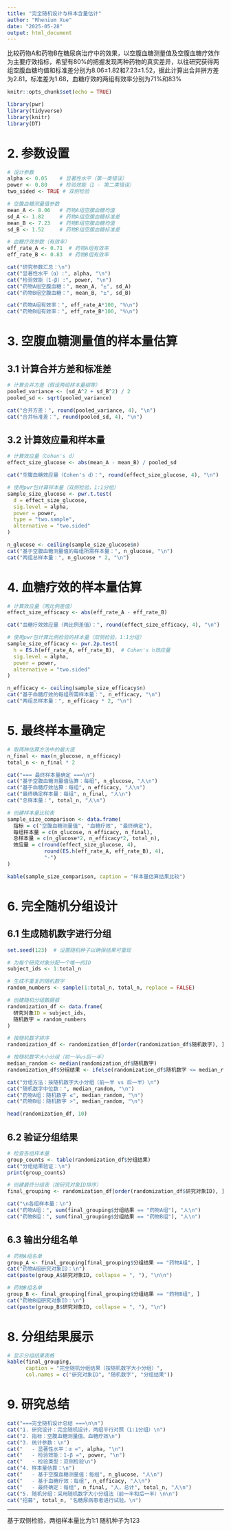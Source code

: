 ---
title: "完全随机设计与样本含量估计"
author: "Rhenium Xue"
date: "2025-05-28"
output: html_document
---

比较药物A和药物B在糖尿病治疗中的效果，以空腹血糖测量值及空腹血糖疗效作为主要疗效指标，希望有80%的把握发现两种药物的真实差异，以往研究获得两组空腹血糖均值和标准差分别为8.06±1.82和7.23±1.52，据此计算出合并拼方差为2.81，标准差为1.68，血糖疗效的两组有效率分别为71%和83%

```{r setup, include=FALSE}
knitr::opts_chunk$set(echo = TRUE)
```

```{r load packages}
library(pwr)        
library(tidyverse)  
library(knitr)     
library(DT)         
```

# 2. 参数设置

```{r parameters}
# 设计参数
alpha <- 0.05    # 显著性水平（第一类错误）
power <- 0.80    # 检验效能（1 - 第二类错误）
two_sided <- TRUE # 双侧检验

# 空腹血糖测量值参数
mean_A <- 8.06   # 药物A组空腹血糖均值
sd_A <- 1.82     # 药物A组空腹血糖标准差
mean_B <- 7.23   # 药物B组空腹血糖均值
sd_B <- 1.52     # 药物B组空腹血糖标准差

# 血糖疗效参数（有效率）
eff_rate_A <- 0.71  # 药物A组有效率
eff_rate_B <- 0.83  # 药物B组有效率

cat("研究参数汇总：\n")
cat("显著性水平（α）:", alpha, "\n")
cat("检验效能（1-β）:", power, "\n")
cat("药物A组空腹血糖：", mean_A, "±", sd_A)
cat("药物B组空腹血糖：", mean_B, "±", sd_B)

cat("药物A组有效率：", eff_rate_A*100, "%\n")
cat("药物B组有效率：", eff_rate_B*100, "%\n")
```

# 3. 空腹血糖测量值的样本量估算

## 3.1 计算合并方差和标准差

```{r glucose-variance}
# 计算合并方差（假设两组样本量相等）
pooled_variance <- (sd_A^2 + sd_B^2) / 2
pooled_sd <- sqrt(pooled_variance)

cat("合并方差：", round(pooled_variance, 4), "\n")
cat("合并标准差：", round(pooled_sd, 4), "\n")
```

## 3.2 计算效应量和样本量

```{r glucose-sample-size}
# 计算效应量（Cohen's d）
effect_size_glucose <- abs(mean_A - mean_B) / pooled_sd

cat("空腹血糖效应量（Cohen's d）：", round(effect_size_glucose, 4), "\n")

# 使用pwr包计算样本量（双侧检验，1:1分组）
sample_size_glucose <- pwr.t.test(
  d = effect_size_glucose,
  sig.level = alpha,
  power = power,
  type = "two.sample",
  alternative = "two.sided"
)

n_glucose <- ceiling(sample_size_glucose$n)
cat("基于空腹血糖测量值的每组所需样本量：", n_glucose, "\n")
cat("两组总样本量：", n_glucose * 2, "\n")
```

# 4. 血糖疗效的样本量估算

```{r efficacy-sample-size}
# 计算效应量（两比例差值）
effect_size_efficacy <- abs(eff_rate_A - eff_rate_B)

cat("血糖疗效效应量（两比例差值）：", round(effect_size_efficacy, 4), "\n")

# 使用pwr包计算比例检验的样本量（双侧检验，1:1分组）
sample_size_efficacy <- pwr.2p.test(
  h = ES.h(eff_rate_A, eff_rate_B),  # Cohen's h效应量
  sig.level = alpha,
  power = power,
  alternative = "two.sided"
)

n_efficacy <- ceiling(sample_size_efficacy$n)
cat("基于血糖疗效的每组所需样本量：", n_efficacy, "\n")
cat("两组总样本量：", n_efficacy * 2, "\n")
```

# 5. 最终样本量确定

```{r final-sample-size}
# 取两种估算方法中的最大值
n_final <- max(n_glucose, n_efficacy)
total_n <- n_final * 2

cat("=== 最终样本量确定 ===\n")
cat("基于空腹血糖测量值估算：每组", n_glucose, "人\n")
cat("基于血糖疗效估算：每组", n_efficacy, "人\n")
cat("最终确定样本量：每组", n_final, "人\n")
cat("总样本量：", total_n, "人\n")

# 创建样本量比较表
sample_size_comparison <- data.frame(
  指标 = c("空腹血糖测量值", "血糖疗效", "最终确定"),
  每组样本量 = c(n_glucose, n_efficacy, n_final),
  总样本量 = c(n_glucose*2, n_efficacy*2, total_n),
  效应量 = c(round(effect_size_glucose, 4), 
            round(ES.h(eff_rate_A, eff_rate_B), 4), 
            "-")
)

kable(sample_size_comparison, caption = "样本量估算结果比较")
```

# 6. 完全随机分组设计

## 6.1 生成随机数字进行分组

```{r randomization}
set.seed(123)  # 设置随机种子以确保结果可重现

# 为每个研究对象分配一个唯一的ID
subject_ids <- 1:total_n

# 生成不重复的随机数字
random_numbers <- sample(1:total_n, total_n, replace = FALSE)

# 创建随机分组数据框
randomization_df <- data.frame(
  研究对象ID = subject_ids,
  随机数字 = random_numbers
)

# 按随机数字排序
randomization_df <- randomization_df[order(randomization_df$随机数字), ]

# 按随机数字大小分组（前一半vs后一半）
median_random <- median(randomization_df$随机数字)
randomization_df$分组结果 <- ifelse(randomization_df$随机数字 <= median_random, "药物A组", "药物B组")

cat("分组方法：按随机数字大小分组（前一半 vs 后一半）\n")
cat("随机数字中位数：", median_random, "\n")
cat("药物A组：随机数字 ≤", median_random, "\n")
cat("药物B组：随机数字 >", median_random, "\n")

head(randomization_df, 10)
```

## 6.2 验证分组结果

```{r group-verification}
# 检查各组样本量
group_counts <- table(randomization_df$分组结果)
cat("分组结果验证：\n")
print(group_counts)

# 创建最终分组表（按研究对象ID排序）
final_grouping <- randomization_df[order(randomization_df$研究对象ID), ]

cat("\n各组样本量：\n")
cat("药物A组：", sum(final_grouping$分组结果 == "药物A组"), "人\n")
cat("药物B组：", sum(final_grouping$分组结果 == "药物B组"), "人\n")
```

## 6.3 输出分组名单

```{r group-lists}
# 药物A组名单
group_A <- final_grouping[final_grouping$分组结果 == "药物A组", ]
cat("药物A组研究对象ID：\n")
cat(paste(group_A$研究对象ID, collapse = ", "), "\n\n")

# 药物B组名单
group_B <- final_grouping[final_grouping$分组结果 == "药物B组", ]
cat("药物B组研究对象ID：\n")
cat(paste(group_B$研究对象ID, collapse = ", "), "\n")
```

# 8. 分组结果展示

```{r display-groups}
# 显示分组结果表格
kable(final_grouping, 
      caption = "完全随机分组结果（按随机数字大小分组）",
      col.names = c("研究对象ID", "随机数字", "分组结果"))
```

# 9. 研究总结

```{r summary}
cat("===完全随机设计总结 ===\n\n")
cat("1. 研究设计：完全随机设计，两组平行对照（1:1分组）\n")
cat("2. 指标：空腹血糖测量值、血糖疗效\n")
cat("3. 统计参数：\n")
cat("   - 显著性水平：α =", alpha, "\n")
cat("   - 检验效能：1-β =", power, "\n")
cat("   - 检验类型：双侧检验\n")
cat("4. 样本量估算：\n")
cat("   - 基于空腹血糖测量值：每组", n_glucose, "人\n")
cat("   - 基于血糖疗效：每组", n_efficacy, "人\n")
cat("   - 最终确定：每组", n_final, "人，总计", total_n, "人\n")
cat("5. 随机分组：采用随机数字大小分组法（前一半和后一半）\n\n")
cat("招募", total_n, "名糖尿病患者进行试验。\n")
```

---

基于双侧检验，两组样本量比为1:1
随机种子为123

